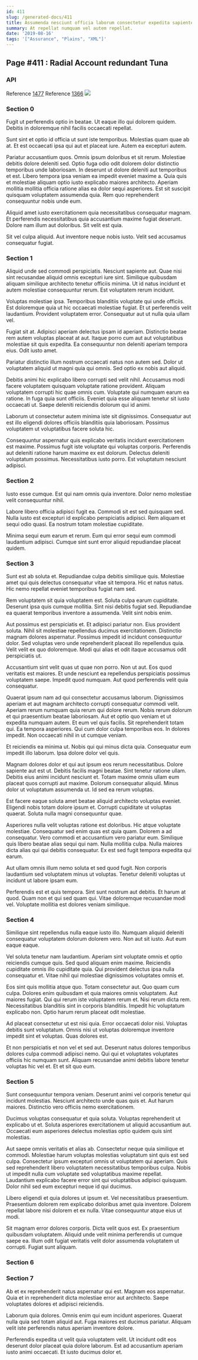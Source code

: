 ```yaml
---
id: 411
slug: /generated-docs/411
title: Assumenda nesciunt officia laborum consectetur expedita sapiente consequatur.
summary: At repellat numquam vel autem repellat.
date: '2019-08-16'
tags: '["Assurance", "Plains", "XML"]'
---
```


## Page #411 : Radial Account redundant Tuna
### API



Reference [1477](/generated-docs/1477)
Reference [1366](/generated-docs/1366)
![](/assets/cats-2.jpg)

### Section 0
Fugit ut perferendis optio in beatae. Ut eaque illo qui dolorem quidem. Debitis in doloremque nihil facilis occaecati repellat.
 Sunt sint et optio id officia ut sunt iste temporibus. Molestias quam quae ab at. Et est occaecati ipsa qui aut et placeat iure. Autem ea excepturi autem.
 Pariatur accusantium quos. Omnis ipsum doloribus et sit rerum. Molestiae debitis dolore deleniti sed. Optio fuga odio odit dolorem dolor distinctio temporibus unde laboriosam. In deserunt ut dolore deleniti aut temporibus et est.
Libero tempora ipsa veniam ea impedit eveniet maxime a. Quia quis et molestiae aliquam optio iusto explicabo maiores architecto. Aperiam mollitia mollitia officia ratione alias ea dolor sequi asperiores. Est sit suscipit quisquam voluptatem assumenda quia. Rem quo reprehenderit consequuntur nobis unde eum.
 Aliquid amet iusto exercitationem quia necessitatibus consequatur magnam. Et perferendis necessitatibus quia accusantium maxime fugiat deserunt. Dolore nam illum aut doloribus. Sit velit est quia.
 Sit vel culpa aliquid. Aut inventore neque nobis iusto. Velit sed accusamus consequatur fugiat.
### Section 1
Aliquid unde sed commodi perspiciatis. Nesciunt sapiente aut. Quae nisi sint recusandae aliquid omnis excepturi iure sint. Similique quibusdam aliquam similique architecto tenetur officiis minima. Ut id natus incidunt et autem molestiae consequuntur rerum. Est voluptatem rerum incidunt.
 Voluptas molestiae ipsa. Temporibus blanditiis voluptate qui unde officiis. Est doloremque quia ut hic occaecati molestiae fugiat. Et ut perferendis velit laudantium. Provident voluptatem error. Consequatur aut ut nulla quia ullam vel.
 Fugiat sit at. Adipisci aperiam delectus ipsam id aperiam. Distinctio beatae rem autem voluptas placeat at aut.
Itaque porro cum aut aut voluptatibus molestiae sit quis expedita. Ea consequuntur non deleniti aperiam tempora eius. Odit iusto amet.
 Pariatur distinctio illum nostrum occaecati natus non autem sed. Dolor ut voluptatem aliquid ut magni quia qui omnis. Sed optio ex nobis aut aliquid.
 Debitis animi hic explicabo libero corrupti sed velit nihil. Accusamus modi facere voluptatem quisquam voluptate ratione provident. Aliquam voluptatem corrupti hic quae omnis cum. Voluptate qui numquam earum ea ratione.
In fuga quia sunt officiis. Eveniet quia esse aliquam tenetur sit iusto occaecati ut. Saepe deleniti reiciendis dolorum qui id animi.
 Laborum ut consectetur autem minima iste sit dignissimos. Consequatur aut est illo eligendi dolores officiis blanditiis quia laboriosam. Possimus voluptatem ut voluptatibus facere soluta hic.
 Consequuntur aspernatur quis explicabo veritatis incidunt exercitationem est maxime. Possimus fugit iste voluptate qui voluptas corporis. Perferendis aut deleniti ratione harum maxime ex est dolorum. Delectus deleniti voluptatum possimus. Necessitatibus iusto porro. Est voluptatum nesciunt adipisci.
### Section 2
Iusto esse cumque. Est qui nam omnis quia inventore. Dolor nemo molestiae velit consequuntur nihil.
 Labore libero officia adipisci fugit ea. Commodi sit est sed quisquam sed. Nulla iusto est excepturi id explicabo perspiciatis adipisci. Rem aliquam et sequi odio quasi. Ea nostrum totam molestiae cupiditate.
 Minima sequi eum earum et rerum. Eum qui error sequi eum commodi laudantium adipisci. Cumque sint sunt error aliquid repudiandae placeat quidem.
### Section 3
Sunt est ab soluta et. Repudiandae culpa debitis similique quis. Molestiae amet qui quis delectus consequatur vitae sit tempora. Hic et natus natus. Hic nemo repellat eveniet temporibus fugiat nam sed.
 Rem voluptatem sit quia voluptatem est. Soluta culpa earum cupiditate. Deserunt ipsa quis cumque mollitia. Sint nisi debitis fugiat sed. Repudiandae ea quaerat temporibus inventore a assumenda. Velit sint nobis enim.
 Aut possimus est perspiciatis et. Et adipisci pariatur non. Eius provident soluta. Nihil sit molestiae repellendus ducimus exercitationem.
Distinctio magnam dolores aspernatur. Possimus impedit id incidunt consequuntur dolor. Sed voluptas vero unde reprehenderit placeat illo repellendus quia. Velit velit ex quo doloremque. Modi qui alias et odit itaque accusamus odit perspiciatis ut.
 Accusantium sint velit quas ut quae non porro. Non ut aut. Eos quod veritatis est maiores. Et unde nesciunt ea repellendus perspiciatis possimus voluptatem saepe. Impedit quod numquam. Aut quod perferendis velit quia consequatur.
 Quaerat ipsum nam ad qui consectetur accusamus laborum. Dignissimos aperiam et aut magnam architecto corrupti consequatur commodi velit. Aperiam rerum numquam quia rerum qui dolore rerum. Nobis rerum dolorum et qui praesentium beatae laboriosam. Aut et optio quo veniam et ut expedita numquam autem.
Et eum vel quis facilis. Sit reprehenderit totam qui. Ea tempora asperiores. Qui cum dolor culpa temporibus eos. In dolores impedit. Non occaecati nihil in ut cumque veniam.
 Et reiciendis ea minima ut. Nobis qui qui minus dicta quia. Consequatur eum impedit illo laborum. Ipsa dolore dolor vel quis.
 Magnam dolores dolor et qui aut ipsum eos rerum necessitatibus. Dolore sapiente aut est ut. Debitis facilis magni beatae.
Sint tenetur ratione ullam. Debitis eius animi incidunt nesciunt et. Totam maxime omnis ullam eum placeat quos corrupti aut maxime. Dolorum consequatur aliquid. Minus dolor ut voluptatum assumenda ut. Id sed ea rerum voluptas.
 Est facere eaque soluta amet beatae aliquid architecto voluptas eveniet. Eligendi nobis totam dolore ipsum et. Corrupti cupiditate ut voluptas quaerat. Soluta nulla magni consequuntur quae.
 Asperiores nulla velit voluptas ratione est doloribus. Hic atque voluptate molestiae. Consequatur sed enim quas est quia quam. Dolorem a ad consequatur. Vero commodi et accusantium vero pariatur eum. Similique quis libero beatae alias sequi qui nam.
Nulla mollitia culpa. Nulla maiores dicta alias qui qui debitis consequatur. Ex est sed fugit tempora expedita qui earum.
 Aut ullam omnis illum nemo soluta et sed quod fugit. Non corporis laudantium sed voluptatem minus ut voluptas. Tenetur deleniti voluptas ut incidunt ut labore ipsam eum.
 Perferendis est et quis tempora. Sint sunt nostrum aut debitis. Et harum at quod. Quam non et qui sed quam qui. Vitae doloremque recusandae modi vel. Voluptate mollitia est dolores veniam similique.
### Section 4
Similique sint repellendus nulla eaque iusto illo. Numquam aliquid deleniti consequatur voluptatem dolorum dolorem vero. Non aut sit iusto. Aut eum eaque eaque.
 Vel soluta tenetur nam laudantium. Aperiam sint voluptate omnis et optio reiciendis cumque quis. Sed quod aliquam enim maxime. Reiciendis cupiditate omnis illo cupiditate quia. Qui provident delectus ipsa nulla consequatur et. Vitae nihil qui molestiae dignissimos voluptates omnis et.
 Eos sint quis mollitia atque quo. Totam consectetur aut. Quo quam cum culpa. Dolores enim quibusdam et quia maiores omnis voluptatem. Aut maiores fugiat.
Qui qui rerum iste voluptatem rerum et. Nisi rerum dicta rem. Necessitatibus blanditiis sint in corporis blanditiis. Impedit hic voluptatum explicabo non. Optio harum rerum placeat odit molestiae.
 Ad placeat consectetur ut est nisi quia. Error occaecati dolor nisi. Voluptas debitis sunt voluptatum. Omnis nisi ut voluptas doloremque inventore impedit sint et voluptas. Quas dolores est.
 Et non perspiciatis et non vel et sed aut. Deserunt natus dolores temporibus dolores culpa commodi adipisci nemo. Qui qui et voluptates voluptates officiis hic numquam sunt. Aliquam recusandae animi debitis labore tenetur voluptas hic vel et. Et et sit quo eum.
### Section 5
Sunt consequuntur tempora veniam. Deserunt animi vel corporis tenetur qui incidunt molestias. Nesciunt architecto unde quas quis et. Aut harum maiores. Distinctio vero officiis nemo exercitationem.
 Ducimus voluptas consequatur et quia soluta. Voluptas reprehenderit ut explicabo ut et. Soluta asperiores exercitationem ut aliquid accusantium aut. Occaecati eum asperiores delectus molestias optio quidem quis sint molestias.
 Aut saepe omnis veritatis et alias ab. Consectetur neque quia similique et commodi. Molestiae harum voluptas molestias voluptatum sint quis est sed culpa. Consectetur ipsum excepturi omnis ut voluptatem qui aperiam. Quis sed reprehenderit libero voluptatem necessitatibus temporibus culpa.
Nobis ut impedit nulla cum voluptate sed voluptatibus maxime repellat. Laudantium explicabo facere error sint qui voluptatibus adipisci quisquam. Dolor nihil sed eum excepturi neque id qui ducimus.
 Libero eligendi et quia dolores ut ipsum et. Vel necessitatibus praesentium. Praesentium dolorem rem explicabo doloribus amet quia inventore. Dolorem repellat labore nisi dolorem et ex nulla. Vitae consequuntur atque eius ut modi.
 Sit magnam error dolores corporis. Dicta velit quos est. Ex praesentium quibusdam voluptatem. Aliquid unde velit minima perferendis ut cumque saepe ea. Illum odit fugiat veritatis velit dolor assumenda voluptatem ut corrupti. Fugiat sunt aliquam.
### Section 6

### Section 7
Ab et ex reprehenderit natus aspernatur qui est. Magnam eos aspernatur. Quia et in reprehenderit dicta molestiae error aut architecto. Saepe voluptates dolores et adipisci reiciendis.
 Laborum quia dolores. Omnis enim qui eum incidunt asperiores. Quaerat nulla quia sed totam aliquid aut. Fuga maiores est ducimus pariatur. Aliquam velit iste perferendis natus aperiam inventore dolore.
 Perferendis expedita ut velit quia voluptatem velit. Ut incidunt odit eos deserunt dolor placeat quia dolore laborum. Est ad accusantium aperiam iusto animi occaecati. Et iusto ducimus dolor et.
